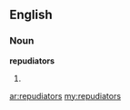 ==English==

===Noun===
'''repudiators'''

# {{plural of|[[repudiator]]}}

[[ar:repudiators]]
[[my:repudiators]]